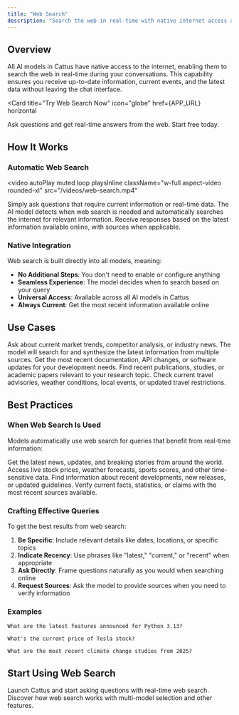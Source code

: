 ```yaml
---
title: "Web Search"
description: "Search the web in real-time with native internet access across all models"
---
```



## Overview

All AI models in Cattus have native access to the internet, enabling them to search the web in real-time during your conversations. This capability ensures you receive up-to-date information, current events, and the latest data without leaving the chat interface.

<Card
  title="Try Web Search Now"
  icon="globe"
  href={APP_URL}
  horizontal
>
  Ask questions and get real-time answers from the web. Start free today.
</Card>

## How It Works

### Automatic Web Search

<video
  autoPlay
  muted
  loop
  playsInline
  className="w-full aspect-video rounded-xl"
  src="/videos/web-search.mp4"
>
</video>

<Steps>
  <Step title="Ask Your Question">
    Simply ask questions that require current information or real-time data.
  </Step>

  <Step title="Model Searches Automatically">
    The AI model detects when web search is needed and automatically searches the internet for relevant information.
  </Step>

  <Step title="Get Current Answers">
    Receive responses based on the latest information available online, with sources when applicable.
  </Step>
</Steps>

### Native Integration

Web search is built directly into all models, meaning:

- **No Additional Steps**: You don't need to enable or configure anything
- **Seamless Experience**: The model decides when to search based on your query
- **Universal Access**: Available across all AI models in Cattus
- **Always Current**: Get the most recent information available online

## Use Cases

<Accordion title="Market Research">
  Ask about current market trends, competitor analysis, or industry news. The model will search for and synthesize the latest information from multiple sources.
</Accordion>

<Accordion title="Technical Documentation">
  Get the most recent documentation, API changes, or software updates for your development needs.
</Accordion>

<Accordion title="Academic Research">
  Find recent publications, studies, or academic papers relevant to your research topic.
</Accordion>

<Accordion title="Travel Planning">
  Check current travel advisories, weather conditions, local events, or updated travel restrictions.
</Accordion>

## Best Practices

### When Web Search Is Used

Models automatically use web search for queries that benefit from real-time information:

<CardGroup cols={2}>
  <Card title="Current Events" icon="newspaper">
    Get the latest news, updates, and breaking stories from around the world.
  </Card>
  <Card title="Real-Time Data" icon="chart-line">
    Access live stock prices, weather forecasts, sports scores, and other time-sensitive data.
  </Card>
  <Card title="Recent Information" icon="clock">
    Find information about recent developments, new releases, or updated guidelines.
  </Card>
  <Card title="Fact Checking" icon="magnifying-glass">
    Verify current facts, statistics, or claims with the most recent sources available.
  </Card>
</CardGroup>

### Crafting Effective Queries

To get the best results from web search:

1. **Be Specific**: Include relevant details like dates, locations, or specific topics
2. **Indicate Recency**: Use phrases like "latest," "current," or "recent" when appropriate
3. **Ask Directly**: Frame questions naturally as you would when searching online
4. **Request Sources**: Ask the model to provide sources when you need to verify information

### Examples

<CodeGroup>

```text Good Query
What are the latest features announced for Python 3.13?
```

```text Good Query
What's the current price of Tesla stock?
```

```text Good Query
What are the most recent climate change studies from 2025?
```

</CodeGroup>

## Start Using Web Search

<CardGroup cols={2}>
  <Card
    title="Get Started Free"
    icon="rocket"
    href={APP_URL}
  >
    Launch Cattus and start asking questions with real-time web search.
  </Card>
  <Card
    title="Explore All Features"
    icon="grid"
    href="/features/models"
  >
    Discover how web search works with multi-model selection and other features.
  </Card>
</CardGroup>
